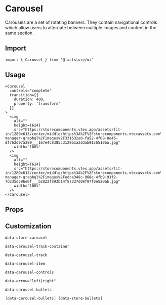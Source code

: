 
# Carousel

Carousels are a set of rotating banners. They contain navigational controls which allow users to alternate between multiple images and content in the same section.

## Import

```tsx
import { Carousel } from '@faststore/ui'
```

## Usage

```tsx live
<Carousel
  controls="complete"
  transition={{
    duration: 400,
    property: 'transform'
  }}
>
  <img
    alt=""
    height={614}
    src="https://storecomponents.vtex.app/assets/fit-in/1280x613/center/middle/https%3A%2F%2Fstorecomponents.vtexassets.com%2Fassets%2Fvtex.file-manager-graphql%2Fimages%2F331632a0-fa52-4f08-8e45-df762d97a289___167e4c8385c3129b1a2ddab9156510ba.jpg"
    width="100%"
  />
  <img
    alt=""
    height={614}
    src="https://storecomponents.vtex.app/assets/fit-in/1280x613/center/middle/https%3A%2F%2Fstorecomponents.vtexassets.com%2Fassets%2Fvtex.file-manager-graphql%2Fimages%2Fedce348c-068c-4fb9-91f2-7d235d596e0f___b2822f893b14f87337d08f07f0e520ab.jpg"
    width="100%"
  />
</Carousel>
```

## Props

<PropsComponent
    name="id"
    type= "string"
    defaultValue="store-carousel"
/>
<PropsComponent
    name="testId"
    type= "string"
    description="ID to find this component in testing tools (e.g.: cypress, testing library, and jest)."
    defaultValue="store-carousel"
/>
<PropsComponent
    name="infiniteMode"
    type= "boolean"
    defaultValue="true"
/>
<PropsComponent
    name="controls"
    type= "string"
    description="ID to find this component in testing tools (e.g.: cypress, testing library, and jest)."
    possibleValues="complete | navigationArrows | paginationBullets"
    defaultValue="complete"
/>
<PropsComponent
    name="transition"
    type= "{ duration: number; property: string; delay?: number; timing?: string; } | undefined"
    defaultValue="{ duration: 400, property: 'transform' }"
/>
<PropsComponent
    name="onSwipeStart"
    type= "SwipeCallback"
/>
<PropsComponent
    name="onSwiped"
    type= "SwipeCallback"
/>
<PropsComponent
    name="onSwipedDown"
    type= "SwipeCallback"
/>
<PropsComponent
    name="onSwipedLeft"
    type= "SwipeCallback"
/>
<PropsComponent
    name="onSwipedRight"
    type= "SwipeCallback"
/>
<PropsComponent
    name="onSwipedUp"
    type= "SwipeCallback"
/>
<PropsComponent
    name="onSwiping"
    type= "SwipeCallback"
/>
<PropsComponent
    name="onTap"
    type= "TapCallback"
/>

## Customization

`data-store-carousel`

`data-carousel-track-container`

`data-carousel-track`

`data-carousel-item`

`data-carousel-controls`

`data-arrow="left|right"`

`data-carousel-bullets`

`[data-carousel-bullets] [data-store-bullets]`